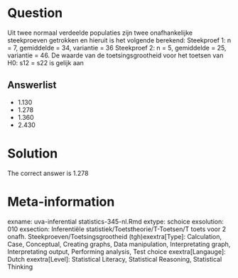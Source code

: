 Question
========

Uit twee normaal verdeelde populaties zijn twee onafhankelijke steekproeven getrokken en hieruit is het volgende berekend:
Steekproef 1: n = 7, gemiddelde = 34, variantie = 36
Steekproef 2: n = 5, gemiddelde = 25, variantie = 46. De waarde van de toetsingsgrootheid voor het toetsen van H0: s12 = s22 is gelijk aan 

Answerlist
----------
* 1.130
* 1.278
* 1.360
* 2.430

Solution
========

The correct answer is  1.278 

Meta-information
================
exname: uva-inferential statistics-345-nl.Rmd 
extype: schoice 
exsolution: 010 
exsection: Inferentiële statistiek/Toetstheorie/T-Toetsen/T toets voor 2 onafh. Steekproeven/Toetsingsgrootheid (tgh)exextra[Type]: Calculation, Case, Conceptual, Creating graphs, Data manipulation, Interpretating graph, Interpretating output, Performing analysis, Test choice 
exextra[Langauge]: Dutch 
exextra[Level]: Statistical Literacy, Statistical Reasoning, Statistical Thinking 
